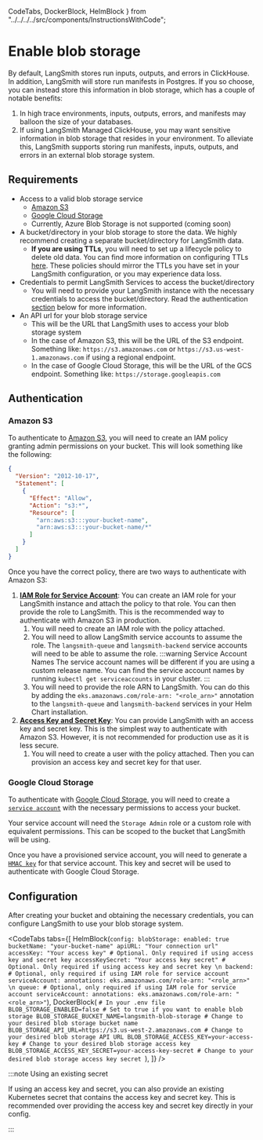   CodeTabs, DockerBlock,
  HelmBlock
} from "../../../../src/components/InstructionsWithCode";

# Enable blob storage

By default, LangSmith stores run inputs, outputs, and errors in ClickHouse. In addition, LangSmith will store run manifests in Postgres. If you so choose, you can instead store this information in blob storage, which has a couple of notable benefits:

1. In high trace environments, inputs, outputs, errors, and manifests may balloon the size of your databases.
1. If using LangSmith Managed ClickHouse, you may want sensitive information in blob storage that resides in your environment.
   To alleviate this, LangSmith supports storing run manifests, inputs, outputs, and errors in an external blob storage system.

## Requirements

- Access to a valid blob storage service
  - [Amazon S3](https://aws.amazon.com/s3/)
  - [Google Cloud Storage](https://cloud.google.com/storage?hl=en)
  - Currently, Azure Blob Storage is not supported (coming soon)
- A bucket/directory in your blob storage to store the data. We highly recommend creating a separate bucket/directory for LangSmith data.
  - **If you are using TTLs**, you will need to set up a lifecycle policy to delete old data. You can find more information on configuring TTLs [here](/self_hosting/configuration/ttl). These policies should mirror the TTLs you have set in your LangSmith configuration, or you may experience data loss.
- Credentials to permit LangSmith Services to access the bucket/directory
  - You will need to provide your LangSmith instance with the necessary credentials to access the bucket/directory. Read the authentication [section](#authentication) below for more information.
- An API url for your blob storage service
  - This will be the URL that LangSmith uses to access your blob storage system
  - In the case of Amazon S3, this will be the URL of the S3 endpoint. Something like: `https://s3.amazonaws.com` or `https://s3.us-west-1.amazonaws.com` if using a regional endpoint.
  - In the case of Google Cloud Storage, this will be the URL of the GCS endpoint. Something like: `https://storage.googleapis.com`

## Authentication

### Amazon S3

To authenticate to [Amazon S3](https://aws.amazon.com/s3/), you will need to create an IAM policy granting admin permissions on your bucket.
This will look something like the following:

```json
{
  "Version": "2012-10-17",
  "Statement": [
    {
      "Effect": "Allow",
      "Action": "s3:*",
      "Resource": [
        "arn:aws:s3:::your-bucket-name",
        "arn:aws:s3:::your-bucket-name/*"
      ]
    }
  ]
}
```

Once you have the correct policy, there are two ways to authenticate with Amazon S3:

1. [**IAM Role for Service Account**](https://docs.aws.amazon.com/eks/latest/userguide/iam-roles-for-service-accounts.html): You can create an IAM role for your LangSmith instance and attach the policy to that role. You can then provide the role to LangSmith. This is the recommended way to authenticate with Amazon S3 in production.
   1. You will need to create an IAM role with the policy attached.
   1. You will need to allow LangSmith service accounts to assume the role. The `langsmith-queue` and `langsmith-backend` service accounts will need to be able to assume the role.
      :::warning Service Account Names
      The service account names will be different if you are using a custom release name. You can find the service account names by running `kubectl get serviceaccounts` in your cluster.
      :::
   1. You will need to provide the role ARN to LangSmith. You can do this by adding the `eks.amazonaws.com/role-arn: "<role_arn>"` annotation to the `langsmith-queue` and `langsmith-backend` services in your Helm Chart installation.
1. [**Access Key and Secret Key**](https://docs.aws.amazon.com/IAM/latest/UserGuide/id_credentials_access-keys.html): You can provide LangSmith with an access key and secret key. This is the simplest way to authenticate with Amazon S3. However, it is not recommended for production use as it is less secure.
   1. You will need to create a user with the policy attached. Then you can provision an access key and secret key for that user.

### Google Cloud Storage

To authenticate with [Google Cloud Storage](https://cloud.google.com/storage?hl=en), you will need to create a [`service account`](https://cloud.google.com/iam/docs/service-account-overview) with the necessary permissions to access your bucket.

Your service account will need the `Storage Admin` role or a custom role with equivalent permissions. This can be scoped to the bucket that LangSmith will be using.

Once you have a provisioned service account, you will need to generate a [`HMAC key`](https://cloud.google.com/storage/docs/authentication/hmackeys) for that service account. This key and secret will be used to authenticate with Google Cloud Storage.

## Configuration

After creating your bucket and obtaining the necessary credentials, you can configure LangSmith to use your blob storage system.

<CodeTabs
  tabs={[
    HelmBlock(`
  config:
    blobStorage:
      enabled: true
      bucketName: "your-bucket-name"
      apiURL: "Your connection url"
      accessKey: "Your access key" # Optional. Only required if using access key and secret key
      accessKeySecret: "Your access key secret" # Optional. Only required if using access key and secret key \n
   backend: # Optional, only required if using IAM role for service account
     serviceAccount:
       annotations:
         eks.amazonaws.com/role-arn: "<role_arn>" \n
   queue: # Optional, only required if using IAM role for service account
      serviceAccount:
        annotations:
          eks.amazonaws.com/role-arn: "<role_arn>"
      `),
    DockerBlock(
      `# In your .env file
BLOB_STORAGE_ENABLED=false # Set to true if you want to enable blob storage
BLOB_STORAGE_BUCKET_NAME=langsmith-blob-storage # Change to your desired blob storage bucket name
BLOB_STORAGE_API_URL=https://s3.us-west-2.amazonaws.com # Change to your desired blob storage API URL
BLOB_STORAGE_ACCESS_KEY=your-access-key # Change to your desired blob storage access key
BLOB_STORAGE_ACCESS_KEY_SECRET=your-access-key-secret # Change to your desired blob storage access key secret
`),
  ]}
/>

:::note Using an existing secret

If using an access key and secret, you can also provide an existing Kubernetes secret that contains the access key and secret key.
This is recommended over providing the access key and secret key directly in your config.

:::
